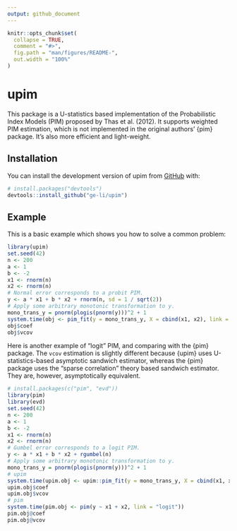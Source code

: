 ```yaml
---
output: github_document
---
```


<!-- README.md is generated from README.Rmd. Please edit that file -->

```r
knitr::opts_chunk$set(
  collapse = TRUE,
  comment = "#>",
  fig.path = "man/figures/README-",
  out.width = "100%"
)
```

# upim

<!-- badges: start -->
<!-- badges: end -->

This package is a U-statistics based implementation of the Probabilistic Index Models (PIM) proposed by Thas et al. (2012). It supports weighted PIM estimation, which is not implemented in the original authors' {pim} package. It's also more efficient and light-weight.


## Installation

You can install the development version of upim from [GitHub](https://github.com/) with:

``` r
# install.packages("devtools")
devtools::install_github("ge-li/upim")
```

## Example

This is a basic example which shows you how to solve a common problem:

```r
library(upim)
set.seed(42)
n <- 200
a <- 1
b <- -2
x1 <- rnorm(n)
x2 <- rnorm(n)
# Normal error corresponds to a probit PIM. 
y <- a * x1 + b * x2 + rnorm(n, sd = 1 / sqrt(2))
# Apply some arbitrary monotonic transformation to y.
mono_trans_y = pnorm(plogis(pnorm(y)))^2 + 1 
system.time(obj <- pim_fit(y = mono_trans_y, X = cbind(x1, x2), link = "probit"))
obj$coef
obj$vcov
```

Here is another example of "logit" PIM, and comparing with the \{pim\} package.
The `vcov` estimation is slightly different because \{upim\} uses U-statistics-based
asymptotic sandwich estimator, whereas the \{pim\} package uses the "sparse correlation"
theory based sandwich estimator. They are, however, asymptotically equivalent. 

```r
# install.packages(c("pim", "evd"))
library(pim)
library(evd)
set.seed(42)
n <- 200
a <- 1
b <- -2
x1 <- rnorm(n)
x2 <- rnorm(n)
# Gumbel error corresponds to a logit PIM. 
y <- a * x1 + b * x2 + rgumbel(n)
# Apply some arbitrary monotonic transformation to y.
mono_trans_y = pnorm(plogis(pnorm(y)))^2 + 1 
# upim 
system.time(upim.obj <- upim::pim_fit(y = mono_trans_y, X = cbind(x1, x2), link = "logit"))
upim.obj$coef
upim.obj$vcov
# pim 
system.time(pim.obj <- pim(y ~ x1 + x2, link = "logit"))
pim.obj@coef
pim.obj@vcov
```
